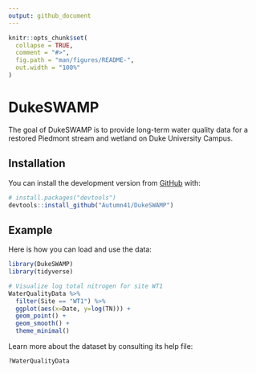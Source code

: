 ```yaml
---
output: github_document
---
```


<!-- README.md is generated from README.Rmd. Please edit that file -->

```r
knitr::opts_chunk$set(
  collapse = TRUE,
  comment = "#>",
  fig.path = "man/figures/README-",
  out.width = "100%"
)
```

# DukeSWAMP

The goal of DukeSWAMP is to provide long-term water quality data for a restored Piedmont stream and wetland on Duke University Campus. 

## Installation

You can install the development version from [GitHub](https://github.com/) with:

``` r
# install.packages("devtools")
devtools::install_github("Autumn41/DukeSWAMP")
```
## Example

Here is how you can load and use the data:

```r
library(DukeSWAMP)
library(tidyverse)

# Visualize log total nitrogen for site WT1
WaterQualityData %>% 
  filter(Site == "WT1") %>% 
  ggplot(aes(x=Date, y=log(TN))) +
  geom_point() + 
  geom_smooth() +
  theme_minimal()
```

Learn more about the dataset by consulting its help file:

```r
?WaterQualityData
```





